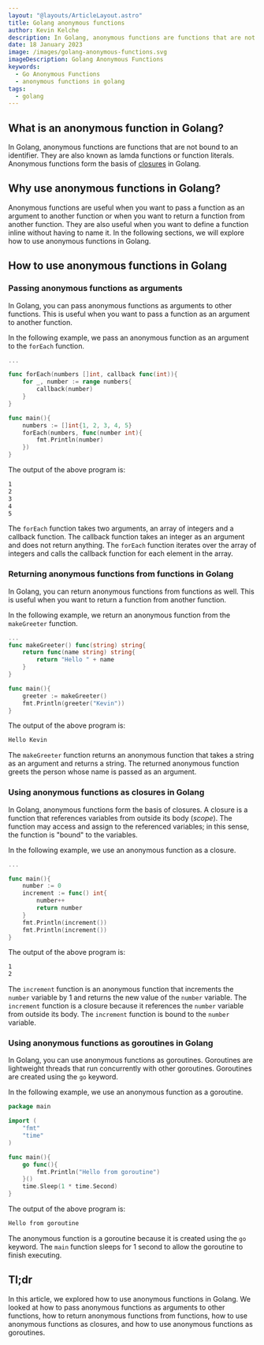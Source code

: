 ```yaml
---
layout: "@layouts/ArticleLayout.astro"
title: Golang anonymous functions
author: Kevin Kelche
description: In Golang, anonymous functions are functions that are not bound to an identifier. They are also known as lamda functions or function literals.
date: 18 January 2023
image: /images/golang-anonymous-functions.svg
imageDescription: Golang Anonymous Functions
keywords:
  - Go Anonymous Functions
  - anonymous functions in golang
tags:
  - golang
---
```



## What is an anonymous function in Golang? <SectionLink client:load id="what-is-an-anonymous-function-in-golang" />

In Golang, anonymous functions are functions that are not bound to an identifier. They are also known as lamda functions or function literals. Anonymous functions form the basis of [closures](#using-anonymous-functions-as-closures-in-golang) in Golang.

## Why use anonymous functions in Golang? <SectionLink client:load id="why-use-anonymous-functions-in-golang" />

Anonymous functions are useful when you want to pass a function as an argument to another function or when you want to return a function from another function. They are also useful when you want to define a function inline without having to name it. In the following sections, we will explore how to use anonymous functions in Golang.

## How to use anonymous functions in Golang <SectionLink client:load id="how-to-use-anonymous-functions-in-golang" />

### Passing anonymous functions as arguments <SectionLink client:load id="passing-anonymous-functions-as-arguments" />

In Golang, you can pass anonymous functions as arguments to other functions. This is useful when you want to pass a function as an argument to another function.

In the following example, we pass an anonymous function as an argument to the `forEach` function.

```go title="main.go"
...

func forEach(numbers []int, callback func(int)){
    for _, number := range numbers{
        callback(number)
    }
}

func main(){
    numbers := []int{1, 2, 3, 4, 5}
    forEach(numbers, func(number int){
        fmt.Println(number)
    })
}
```

The output of the above program is:

```bash title="output"
1
2
3
4
5
```

The `forEach` function takes two arguments, an array of integers and a callback function. The callback function takes an integer as an argument and does not return anything. The `forEach` function iterates over the array of integers and calls the callback function for each element in the array.

### Returning anonymous functions from functions in Golang <SectionLink client:load id="returning-anonymous-functions-from-functions-in-golang" />

In Golang, you can return anonymous functions from functions as well. This is useful when you want to return a function from another function.

In the following example, we return an anonymous function from the `makeGreeter` function.

```go title="main.go"
...
func makeGreeter() func(string) string{
    return func(name string) string{
        return "Hello " + name
    }
}

func main(){
    greeter := makeGreeter()
    fmt.Println(greeter("Kevin"))
}
```

The output of the above program is:

```bash title="output"
Hello Kevin
```

The `makeGreeter` function returns an anonymous function that takes a string as an argument and returns a string. The returned anonymous function greets the person whose name is passed as an argument.

### Using anonymous functions as closures in Golang <SectionLink client:load id="using-anonymous-functions-as-closures-in-golang" />

In Golang, anonymous functions form the basis of closures. A closure is a function that references variables from outside its body (_scope_). The function may access and assign to the referenced variables; in this sense, the function is "bound" to the variables.

In the following example, we use an anonymous function as a closure.

```go title="main.go"
...

func main(){
    number := 0
    increment := func() int{
        number++
        return number
    }
    fmt.Println(increment())
    fmt.Println(increment())
}
```

The output of the above program is:

```bash title="output"
1
2
```

The `increment` function is an anonymous function that increments the `number` variable by 1 and returns the new value of the `number` variable. The `increment` function is a closure because it references the `number` variable from outside its body. The `increment` function is bound to the `number` variable.

### Using anonymous functions as goroutines in Golang <SectionLink client:load id="using-anonymous-functions-as-goroutines-in-golang" />

In Golang, you can use anonymous functions as goroutines. Goroutines are lightweight threads that run concurrently with other goroutines. Goroutines are created using the `go` keyword.

In the following example, we use an anonymous function as a goroutine.

```go title="main.go"
package main

import (
    "fmt"
    "time"
)

func main(){
    go func(){
        fmt.Println("Hello from goroutine")
    }()
    time.Sleep(1 * time.Second)
}
```

The output of the above program is:

```bash title="output"
Hello from goroutine
```

The anonymous function is a goroutine because it is created using the `go` keyword. The `main` function sleeps for 1 second to allow the goroutine to finish executing.

## Tl;dr <SectionLink client:load id="tldr" />

In this article, we explored how to use anonymous functions in Golang. We looked at how to pass anonymous functions as arguments to other functions, how to return anonymous functions from functions, how to use anonymous functions as closures, and how to use anonymous functions as goroutines.
